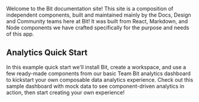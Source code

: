 Welcome to the Bit documentation site! This site is a composition of independent components, built and maintained mainly by the Docs, Design and Community teams here at Bit! It was built from React, Markdown, and Node components we have crafted specifically for the purpose and needs of this app.

## Analytics Quick Start

<!-- During this quick start, you will learn to create your own **composable analytics dashboard**. We will show you how simple it is to build even a complex app like an analytics dashboard made from components! -->

In this example quick start we'll install Bit, create a workspace, and use a few ready-made components from our basic Team Bit analytics dashboard to kickstart your own composable data analytics experience.
Check out this sample dashboard with mock data to see component-driven analytics in action, then start creating your own experience!
